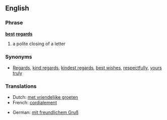 ==English==

===Phrase===
'''[[best]] [[regards]]'''
# a polite closing of a letter

===Synonyms===
*[[Regards]], [[kind regards]], [[kindest regards]], [[best wishes]], [[respectfully]], [[yours truly]]

===Translations===

{{top}}
*Dutch: [[met vriendelijke groeten]]
*French: [[cordialement]]
{{mid}}
*German: [[mit freundlichem Gruß]]
{{bottom}}